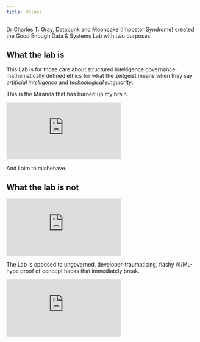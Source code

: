 ```yaml
---
title: Values
---
```



[Dr Charles T. Gray,  Datapunk](https://www.linkedin.com/in/charles-t-gray/) and Mooncake (Impostor Syndrome) created the Good Enough Data & Systems Lab with two purposes.

##  What the lab is

This Lab is for those care about structured intelligence governance, mathematically defined ethics for what the zeitgeist means when they say *artificial intelligence* and *technological singularity*.

This is the Miranda that has burned up my brain. 

<iframe src="https://www.youtube.com/embed/1VR3Av9qfZc?si=yfL8jciL-1nfcbC6&amp;controls=0" title="YouTube video player" frameborder="0" allow="accelerometer; autoplay; clipboard-write; encrypted-media; gyroscope; picture-in-picture; web-share" referrerpolicy="strict-origin-when-cross-origin" allowfullscreen></iframe>

And I aim to misbehave.
 
## What the lab is not

<iframe src="https://www.youtube.com/embed/4PLvdmifDSk?si=WDrZanL1RlOJLznP&amp;controls=0" title="YouTube video player" frameborder="0" allow="accelerometer; autoplay; clipboard-write; encrypted-media; gyroscope; picture-in-picture; web-share" referrerpolicy="strict-origin-when-cross-origin" allowfullscreen></iframe>

The Lab is opposed to ungoverned, developer-traumatising, flashy AI/ML-hype proof of concept hacks that immediately break. 

<iframe src="https://www.linkedin.com/embed/feed/update/urn:li:share:7301116015361298433" frameborder="0" allowfullscreen="" title="Embedded post"></iframe>

